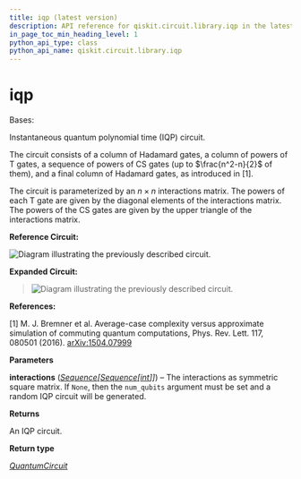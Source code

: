 ```yaml
---
title: iqp (latest version)
description: API reference for qiskit.circuit.library.iqp in the latest version of qiskit
in_page_toc_min_heading_level: 1
python_api_type: class
python_api_name: qiskit.circuit.library.iqp
---
```


# iqp

<Class id="qiskit.circuit.library.iqp" isDedicatedPage={true} github="https://github.com/Qiskit/qiskit/tree/stable/1.3/qiskit/circuit/library/iqp.py#L86-L147" signature="qiskit.circuit.library.iqp(interactions)" modifiers="class">
  Bases:

  Instantaneous quantum polynomial time (IQP) circuit.

  The circuit consists of a column of Hadamard gates, a column of powers of T gates, a sequence of powers of CS gates (up to $\frac{n^2-n}{2}$ of them), and a final column of Hadamard gates, as introduced in \[1].

  The circuit is parameterized by an $n \times n$ interactions matrix. The powers of each T gate are given by the diagonal elements of the interactions matrix. The powers of the CS gates are given by the upper triangle of the interactions matrix.

  **Reference Circuit:**

  ![Diagram illustrating the previously described circuit.](/images/api/qiskit/qiskit-circuit-library-iqp_function-1.avif)

  **Expanded Circuit:**

  > ![Diagram illustrating the previously described circuit.](/images/api/qiskit/qiskit-circuit-library-iqp_function-2.avif)

  **References:**

  \[1] M. J. Bremner et al. Average-case complexity versus approximate simulation of commuting quantum computations, Phys. Rev. Lett. 117, 080501 (2016). [arXiv:1504.07999](https://arxiv.org/abs/1504.07999)

  **Parameters**

  **interactions** ([*Sequence*](https://docs.python.org/3/library/collections.abc.html#collections.abc.Sequence "(in Python v3.13)")*\[*[*Sequence*](https://docs.python.org/3/library/collections.abc.html#collections.abc.Sequence "(in Python v3.13)")*\[*[*int*](https://docs.python.org/3/library/functions.html#int "(in Python v3.13)")*]]*) – The interactions as symmetric square matrix. If `None`, then the `num_qubits` argument must be set and a random IQP circuit will be generated.

  **Returns**

  An IQP circuit.

  **Return type**

  [*QuantumCircuit*](qiskit.circuit.QuantumCircuit "qiskit.circuit.quantumcircuit.QuantumCircuit")
</Class>

